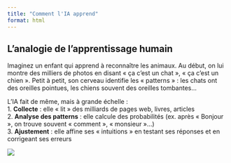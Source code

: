 ```yaml
---
title: "Comment l'IA apprend"
format: html
---
```


## L'analogie de l'apprentissage humain

Imaginez un enfant qui apprend à reconnaître les animaux. Au début, on lui montre des milliers de photos en disant « ça c'est un chat », « ça c'est un chien ». Petit à petit, son cerveau identifie les « patterns » : les chats ont des oreilles pointues, les chiens souvent des oreilles tombantes…

L'IA fait de même, mais à grande échelle :  
1. **Collecte** : elle « lit » des milliards de pages web, livres, articles  
2. **Analyse des patterns** : elle calcule des probabilités (ex. après « Bonjour », on trouve souvent « comment », « monsieur »…)  
3. **Ajustement** : elle affine ses « intuitions » en testant ses réponses et en corrigeant ses erreurs  

![](images/apprentissage.png)
